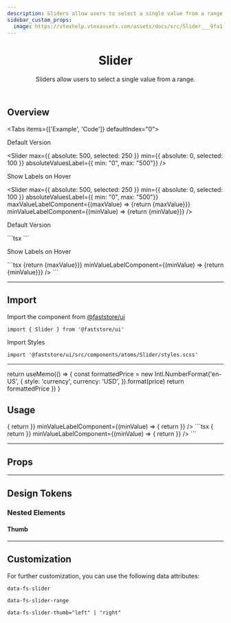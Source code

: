 ```yaml
---
description: Sliders allow users to select a single value from a range.
sidebar_custom_props:
  image: https://vtexhelp.vtexassets.com/assets/docs/src/Slider___9fa1f5d802a9bbdc93a77db318594af7.png
---
```



<header>

# Slider

Sliders allow users to select a single value from a range.

</header>

## Overview

<Tabs items={['Example', 'Code']} defaultIndex="0">
  <Tab>
    <p>Default Version</p>
    <OverviewSection>
      <Slider
        max={{ absolute: 500, selected: 250 }}
        min={{ absolute: 0, selected: 100 }}
        absoluteValuesLabel={{ min: "0", max: "500"}}
      />
    </OverviewSection>
    <p>Show Labels on Hover</p>
    <OverviewSection>
      <Slider
        max={{ absolute: 500, selected: 250 }}
        min={{ absolute: 0, selected: 100 }}
        absoluteValuesLabel={{ min: "0", max: "500"}}
        maxValueLabelComponent={(maxValue) => {return <span>{maxValue}</span>}}
        minValueLabelComponent={(minValue) => {return <span>{minValue}</span>}}
      />
    </OverviewSection>

  </Tab>
  <Tab>
    <p>Default Version</p>
    ```tsx
    <Slider
      max={{ absolute: 500, selected: 250 }}
      min={{ absolute: 0, selected: 100 }}
      absoluteValuesLabel={{ min: "0", max: "500"}}
    />
    ```
    <p>Show Labels on Hover</p>
    ```tsx
    <Slider
      max={{ absolute: 500, selected: 250 }}
      min={{ absolute: 0, selected: 100 }}
      absoluteValuesLabel={{ min: "0", max: "500"}}
      maxValueLabelComponent={(maxValue) => {return <span>{maxValue}</span>}}
      minValueLabelComponent={(minValue) => {return <span>{minValue}</span>}}
    />
    ```
  </Tab>
</Tabs>

---

## Import

Import the component from <a href="https://www.faststore.dev/reference/ui/get-started-faststore-ui">@faststore/ui</a>

```tsx
import { Slider } from '@faststore/ui'
```

Import Styles

```tsx
import '@faststore/ui/src/components/atoms/Slider/styles.scss'
```

---

  return useMemo(() => {
    const formattedPrice = new Intl.NumberFormat('en-US', {
      style: 'currency',
      currency: 'USD',
    }).format(price)
    return formattedPrice
  })
}

## Usage

<OverviewSection>
  <Slider
    max={{ absolute: 500, selected: 250 }}
    min={{ absolute: 0, selected: 100 }}
    absoluteValuesLabel={{ min: priceFormatter(0), max: priceFormatter(500) }}
    maxValueLabelComponent={(maxValue) => {
      return <Price formatter={priceFormatter} value={maxValue} />
    }}
    minValueLabelComponent={(minValue) => {
      return <Price formatter={priceFormatter} value={minValue} />
    }}
  />
</OverviewSection>
```tsx
<Slider
  max={{ absolute: 500, selected: 250 }}
  min={{ absolute: 0, selected: 100 }}
  absoluteValuesLabel={{ min: priceFormatter(0), max: priceFormatter(500) }}
  maxValueLabelComponent={(maxValue) => {
    return <Price formatter={priceFormatter} value={maxValue} />
  }}
  minValueLabelComponent={(minValue) => {
    return <Price formatter={priceFormatter} value={minValue} />
  }}
/>
```

---

## Props

<PropsSection name="Slider" />

---

## Design Tokens

<TokenTable>
  <TokenRow token="--fs-slider-height" value="var(--fs-spacing-2)" />
  <TokenRow
    token="--fs-slider-border-radius"
    value="var(--fs-border-radius-pill)"
  />
  <TokenRow token="--fs-slider-margin-bottom" value="var(--fs-spacing-3)" />
  <TokenDivider />
  <TokenRow
    token="--fs-slider-slider-bkg-color"
    value="var(--fs-color-neutral-bkg)"
    isColor
  />
  <TokenRow
    token="--fs-slider-slider-selection-bkg-color"
    value="var(--fs-color-primary-bkg-light-active)"
    isColor
  />
</TokenTable>

### Nested Elements

#### Thumb

<TokenTable>
  <TokenRow token="--fs-slider-thumb-size" value="var(--fs-spacing-4)" />
  <TokenRow
    token="--fs-slider-thumb-bkg-color"
    value="var(--fs-color-primary-bkg)"
    isColor
  />
  <TokenRow
    token="--fs-slider-thumb-bkg-color-hover"
    value="var(--fs-color-primary-bkg-hover)"
    isColor
  />
  <TokenDivider />
  <TokenRow
    token="--fs-slider-thumb-border-width"
    value="var(--fs-border-width)"
  />
  <TokenRow
    token="--fs-slider-thumb-border-radius"
    value="var(--fs-border-radius-circle)"
  />
  <TokenRow
    token="--fs-slider-thumb-border-color"
    value="var(--fs-slider-thumb-bkg-color)"
    isColor
  />
  <TokenRow
    token="--fs-slider-thumb-border-color-hover"
    value="var(--fs-slider-thumb-bkg-color-hover)"
    isColor
  />
</TokenTable>

---

## Customization

For further customization, you can use the following data attributes:

`data-fs-slider`

`data-fs-slider-range`

`data-fs-slider-thumb="left" | "right"`
